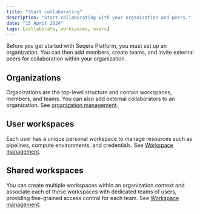 ```yaml
---
title: "Start collaborating"
description: "Start collaborating with your organization and peers."
date: "15 April 2024"
tags: [collaborate, workspaces, users]
---
```


Before you get started with Seqera Platform, you must set up an organization. You can then add members, create teams, and invite external peers for collaboration within your organization.

## Organizations

Organizations are the top-level structure and contain workspaces, members, and teams. You can also add external collaborators to an organization. See [organization management](../orgs-and-teams/organizations.mdx).

## User workspaces

Each user has a unique personal workspace to manage resources such as pipelines, compute environments, and credentials. See [Workspace management](../orgs-and-teams/workspace-management.mdx). 

## Shared workspaces

You can create multiple workspaces within an organization context and associate each of these workspaces with dedicated teams of users, providing fine-grained access control for each team. See [Workspace management](../orgs-and-teams/workspace-management#create-a-shared-workspace).